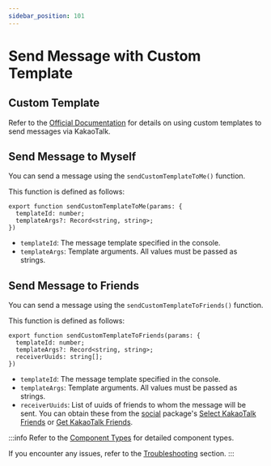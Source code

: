 ```yaml
---
sidebar_position: 101
---
```


# Send Message with Custom Template

## Custom Template

Refer to the [Official Documentation](https://developers.kakao.com/docs/latest/ko/message/android) for details on using custom templates to send messages via KakaoTalk.

## Send Message to Myself

You can send a message using the `sendCustomTemplateToMe()` function.

This function is defined as follows:

```tsx
export function sendCustomTemplateToMe(params: {
  templateId: number;
  templateArgs?: Record<string, string>;
})
```

-  `templateId`: The message template specified in the console.
-  `templateArgs`: Template arguments. All values must be passed as strings.

## Send Message to Friends

You can send a message using the `sendCustomTemplateToFriends()` function.

This function is defined as follows:

```tsx
export function sendCustomTemplateToFriends(params: {
  templateId: number;
  templateArgs?: Record<string, string>;
  receiverUuids: string[];
})
```

-  `templateId`: The message template specified in the console.
-  `templateArgs`: Template arguments. All values must be passed as strings.
-  `receiverUuids`: List of uuids of friends to whom the message will be sent. You can obtain these from the [social](/docs/social/intro) package's [Select KakaoTalk Friends](/docs/social/select-talk-friends) or [Get KakaoTalk Friends](/docs/social/get-friends).

:::info
Refer to the [Component Types](/docs/share/component-types) for detailed component types.

If you encounter any issues, refer to the [Troubleshooting](/docs/share/troubleshooting) section.
:::
